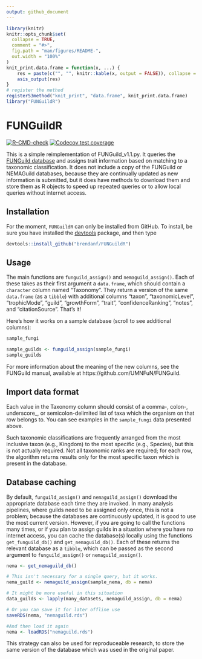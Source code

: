 ```yaml
---
output: github_document
---
```


<!-- README.md is generated from README.Rmd. Please edit that file -->

```r
library(knitr)
knitr::opts_chunk$set(
  collapse = TRUE,
  comment = "#>",
  fig.path = "man/figures/README-",
  out.width = "100%"
)
knit_print.data.frame = function(x, ...) {
    res = paste(c("", "", knitr::kable(x, output = FALSE)), collapse = "\n")
    asis_output(res)
}
# register the method
registerS3method("knit_print", "data.frame", knit_print.data.frame)
library("FUNGuildR")
```
# FUNGuildR

<!-- badges: start -->
[![R-CMD-check](https://github.com/brendanf/FUNGuildR/workflows/R-CMD-check/badge.svg)](https://github.com/brendanf/FUNGuildR/actions)
[![Codecov test coverage](https://codecov.io/gh/brendanf/FUNGuildR/branch/master/graph/badge.svg)](https://codecov.io/gh/brendanf/FUNGuildR?branch=master)
<!-- badges: end -->

This is a simple reimplementation of FUNGuild_v1.1.py. It queries
the [FUNGuild database](http://www.funguild.org)
and assigns trait information based on matching to a taxonomic
classification. It does not include a copy of the FUNGuild or NEMAGuild
databases, because they are continually updated as new information is
submitted, but it does have methods to download them and store them as R
objects to speed up repeated queries or to allow local queries without
internet access.

## Installation

For the moment, `FUNGuildR` can only be installed from GitHub.
To install, be sure you have installed the [devtools](https://cran.r-project.org/web/packages/devtools/index.html) package, and then type

``` r
devtools::install_github("brendanf/FUNGuildR")
```

## Usage

The main functions are `funguild_assign()` and `nemaguild_assign()`.
Each of these takes as their first argument a `data.frame`, which should contain a `character` column named "Taxonomy".
They return a version of the same `data.frame` (as a `tibble`) with additional columns "taxon", "taxonomicLevel", "trophicMode", "guild", "growthForm", "trait", "confidenceRanking", "notes", and "citationSource".
That's it!

Here's how it works on a sample database (scroll to see additional columns):
```r
sample_fungi

sample_guilds <- funguild_assign(sample_fungi)
sample_guilds
```

For more information about the meaning of the new columns, see the FUNGuild manual, available at https://github.com/UMNFuN/FUNGuild.

## Import data format
Each value in the Taxonomy column should consist of a comma-, colon-, underscore_, or semicolon-delimited list of taxa which the organism on that row belongs to.
You can see examples in the `sample_fungi` data presented above.

Such taxonomic classifications are frequently arranged from the most inclusive taxon (e.g., Kingdom) to the most specific (e.g., Species), but this is not actually required.
Not all taxonomic ranks are required; for each row, the algorithm returns results only for the most specific taxon which is present in the database.

## Database caching

By default, `funguild_assign()` and `nemaguild_assign()` download the appropriate database each time they are invoked.
In many analysis pipelines, where guilds need to be assigned only once, this is not a problem; because the databases are continuously updated, it is good to use the most current version.
However, if you are going to call the functions many times, or if you plan to assign guilds in a situation where you have no internet access, you can cache the database(s) locally using the functions `get_funguild_db()` and `get_nemaguild_db()`.
Each of these returns the relevant database as a `tibble`, which can be passed as the second argument to `funguild_assign()` or `nemaguild_assign()`.

```r
nema <- get_nemaguild_db()

# This isn't necessary for a single query, but it works.
nema_guild <- nemaguild_assign(sample_nema, db = nema)

# It might be more useful in this situation
data_guilds <- lapply(many_datasets, nemaguild_assign, db = nema)

# Or you can save it for later offline use
saveRDS(nema, "nemaguild.rds")

#And then load it again
nema <- loadRDS("nemaguild.rds")
```

This strategy can also be used for reproduceable research, to store the same version of the database which was used in the original paper.
